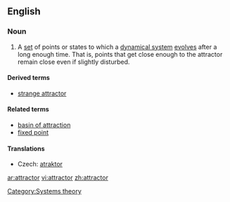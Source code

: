 ==English==
{{wikipedia}}
===Noun===
{{en-noun}}

# {{context|mathematics|physics}} A [[set]] of points or states to which a [[dynamical system]] [[evolve]]s after a long enough time.  That is, points that get close enough to the attractor remain close even if slightly disturbed.  

====Derived terms====
* [[strange attractor]]

====Related terms====
* [[basin of attraction]]
* [[fixed point]]

====Translations====
{{trans-top|set of points or states to which a dynamical system evolves after a long enough time}}
* Czech: [[atraktor]] {{m}}
{{trans-mid}}
{{trans-bottom}}

[[Category:Systems theory]]

[[ar:attractor]]
[[vi:attractor]]
[[zh:attractor]]